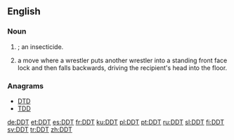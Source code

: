 ==English==

===Noun===
{{en-noun|-|s}}

# {{uncountable}} {{abbreviation of|dichlorodiphenyltrichloroethane|nodot=1]}}; an insecticide.
# {{countable|professional wrestling}} a move where a wrestler puts another wrestler into a standing front face lock and then falls backwards, driving the recipient's head into the floor.

===Anagrams===
* [[DTD]]
* [[TDD#English|TDD]]


[[de:DDT]]
[[et:DDT]]
[[es:DDT]]
[[fr:DDT]]
[[ku:DDT]]
[[pl:DDT]]
[[pt:DDT]]
[[ru:DDT]]
[[sl:DDT]]
[[fi:DDT]]
[[sv:DDT]]
[[tr:DDT]]
[[zh:DDT]]